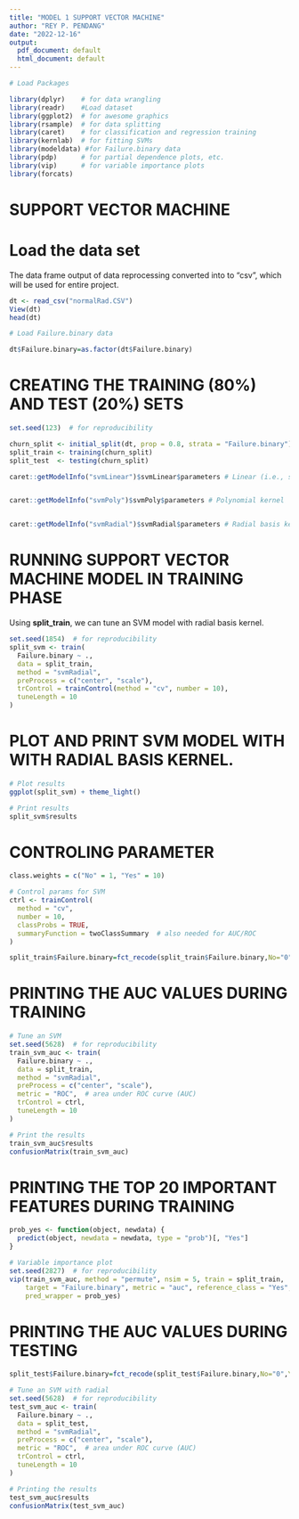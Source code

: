 ---
title: "MODEL 1 SUPPORT VECTOR MACHINE"
author: "REY P. PENDANG"
date: "2022-12-16"
output:
  pdf_document: default
  html_document: default
---

```{r}
# Load Packages

library(dplyr)    # for data wrangling
library(readr)    #Load dataset
library(ggplot2)  # for awesome graphics
library(rsample)  # for data splitting
library(caret)    # for classification and regression training
library(kernlab)  # for fitting SVMs
library(modeldata) #for Failure.binary data
library(pdp)      # for partial dependence plots, etc.
library(vip)      # for variable importance plots
library(forcats)
```

# SUPPORT VECTOR MACHINE

# Load the data set

The data frame output of data reprocessing converted into to "csv", which will be used for entire project.


```{r}
dt <- read_csv("normalRad.CSV")
View(dt)
head(dt)

# Load Failure.binary data

dt$Failure.binary=as.factor(dt$Failure.binary)
```

# CREATING THE TRAINING (80%) AND TEST (20%) SETS

```{r}
set.seed(123)  # for reproducibility

churn_split <- initial_split(dt, prop = 0.8, strata = "Failure.binary")
split_train <- training(churn_split)
split_test  <- testing(churn_split)
```


```{r}
caret::getModelInfo("svmLinear")$svmLinear$parameters # Linear (i.e., soft margin classifier)


caret::getModelInfo("svmPoly")$svmPoly$parameters # Polynomial kernel


caret::getModelInfo("svmRadial")$svmRadial$parameters # Radial basis kernel
```

# RUNNING SUPPORT VECTOR MACHINE MODEL IN TRAINING PHASE

Using **split_train**, we can tune an SVM model with radial basis kernel.

```{r}
set.seed(1854)  # for reproducibility
split_svm <- train(
  Failure.binary ~ ., 
  data = split_train,
  method = "svmRadial",               
  preProcess = c("center", "scale"),  
  trControl = trainControl(method = "cv", number = 10),
  tuneLength = 10
)
```

# PLOT AND PRINT SVM MODEL WITH WITH RADIAL BASIS KERNEL.

```{r}
# Plot results
ggplot(split_svm) + theme_light()

# Print results
split_svm$results
```

# CONTROLING PARAMETER

```{r}
class.weights = c("No" = 1, "Yes" = 10)

# Control params for SVM
ctrl <- trainControl(
  method = "cv", 
  number = 10, 
  classProbs = TRUE,                 
  summaryFunction = twoClassSummary  # also needed for AUC/ROC
)

split_train$Failure.binary=fct_recode(split_train$Failure.binary,No="0",Yes="1")

```

# PRINTING THE AUC VALUES DURING TRAINING

```{r}
# Tune an SVM
set.seed(5628)  # for reproducibility
train_svm_auc <- train(
  Failure.binary ~ ., 
  data = split_train,
  method = "svmRadial",               
  preProcess = c("center", "scale"),  
  metric = "ROC",  # area under ROC curve (AUC)       
  trControl = ctrl,
  tuneLength = 10
)

# Print the results
train_svm_auc$results
confusionMatrix(train_svm_auc)
```

# PRINTING THE TOP 20 IMPORTANT FEATURES DURING TRAINING

```{r}
prob_yes <- function(object, newdata) {
  predict(object, newdata = newdata, type = "prob")[, "Yes"]
}

# Variable importance plot
set.seed(2827)  # for reproducibility
vip(train_svm_auc, method = "permute", nsim = 5, train = split_train, 
    target = "Failure.binary", metric = "auc", reference_class = "Yes", 
    pred_wrapper = prob_yes)
```


# PRINTING THE AUC VALUES DURING TESTING

```{r}
split_test$Failure.binary=fct_recode(split_test$Failure.binary,No="0",Yes="1")

# Tune an SVM with radial 
set.seed(5628)  # for reproducibility
test_svm_auc <- train(
  Failure.binary ~ ., 
  data = split_test,
  method = "svmRadial",               
  preProcess = c("center", "scale"),  
  metric = "ROC",  # area under ROC curve (AUC)       
  trControl = ctrl,
  tuneLength = 10
)

# Printing the results
test_svm_auc$results
confusionMatrix(test_svm_auc)
```